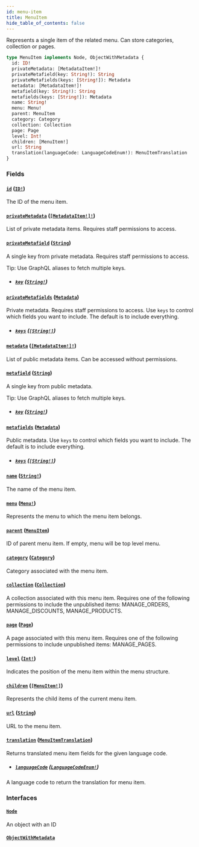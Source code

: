 ```yaml
---
id: menu-item
title: MenuItem
hide_table_of_contents: false
---
```


Represents a single item of the related menu. Can store categories, collection or pages.

```graphql
type MenuItem implements Node, ObjectWithMetadata {
  id: ID!
  privateMetadata: [MetadataItem!]!
  privateMetafield(key: String!): String
  privateMetafields(keys: [String!]): Metadata
  metadata: [MetadataItem!]!
  metafield(key: String!): String
  metafields(keys: [String!]): Metadata
  name: String!
  menu: Menu!
  parent: MenuItem
  category: Category
  collection: Collection
  page: Page
  level: Int!
  children: [MenuItem!]
  url: String
  translation(languageCode: LanguageCodeEnum!): MenuItemTranslation
}
```

### Fields

#### [`id`](#) ([`ID!`](../../../developer/api-reference/scalars/id))

The ID of the menu item.

#### [`privateMetadata`](#) ([`[MetadataItem!]!`](../../../developer/api-reference/objects/metadata-item))

List of private metadata items. Requires staff permissions to access.

#### [`privateMetafield`](#) ([`String`](../../../developer/api-reference/scalars/string))

A single key from private metadata. Requires staff permissions to access.

Tip: Use GraphQL aliases to fetch multiple keys.

- ##### [`key`](#) ([`String!`](../../../developer/api-reference/scalars/string))

#### [`privateMetafields`](#) ([`Metadata`](../../../developer/api-reference/scalars/metadata))

Private metadata. Requires staff permissions to access. Use `keys` to control which fields you want to include. The default is to include everything.

- ##### [`keys`](#) ([`[String!]`](../../../developer/api-reference/scalars/string))

#### [`metadata`](#) ([`[MetadataItem!]!`](../../../developer/api-reference/objects/metadata-item))

List of public metadata items. Can be accessed without permissions.

#### [`metafield`](#) ([`String`](../../../developer/api-reference/scalars/string))

A single key from public metadata.

Tip: Use GraphQL aliases to fetch multiple keys.

- ##### [`key`](#) ([`String!`](../../../developer/api-reference/scalars/string))

#### [`metafields`](#) ([`Metadata`](../../../developer/api-reference/scalars/metadata))

Public metadata. Use `keys` to control which fields you want to include. The default is to include everything.

- ##### [`keys`](#) ([`[String!]`](../../../developer/api-reference/scalars/string))

#### [`name`](#) ([`String!`](../../../developer/api-reference/scalars/string))

The name of the menu item.

#### [`menu`](#) ([`Menu!`](../../../developer/api-reference/objects/menu))

Represents the menu to which the menu item belongs.

#### [`parent`](#) ([`MenuItem`](../../../developer/api-reference/objects/menu-item))

ID of parent menu item. If empty, menu will be top level menu.

#### [`category`](#) ([`Category`](../../../developer/api-reference/objects/category))

Category associated with the menu item.

#### [`collection`](#) ([`Collection`](../../../developer/api-reference/objects/collection))

A collection associated with this menu item. Requires one of the following permissions to include the unpublished items: MANAGE_ORDERS, MANAGE_DISCOUNTS, MANAGE_PRODUCTS.

#### [`page`](#) ([`Page`](../../../developer/api-reference/objects/page))

A page associated with this menu item. Requires one of the following permissions to include unpublished items: MANAGE_PAGES.

#### [`level`](#) ([`Int!`](../../../developer/api-reference/scalars/int))

Indicates the position of the menu item within the menu structure.

#### [`children`](#) ([`[MenuItem!]`](../../../developer/api-reference/objects/menu-item))

Represents the child items of the current menu item.

#### [`url`](#) ([`String`](../../../developer/api-reference/scalars/string))

URL to the menu item.

#### [`translation`](#) ([`MenuItemTranslation`](../../../developer/api-reference/objects/menu-item-translation))

Returns translated menu item fields for the given language code.

- ##### [`languageCode`](#) ([`LanguageCodeEnum!`](../../../developer/api-reference/enums/language-code-enum))

A language code to return the translation for menu item.

### Interfaces

#### [`Node`](../../../developer/api-reference/interfaces/node)

An object with an ID

#### [`ObjectWithMetadata`](../../../developer/api-reference/interfaces/object-with-metadata)
